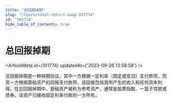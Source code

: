 ```yaml
---
title: "总回报掉期"
slug: "/learn/total-return-swap-101774"
id: "101774"
hide_table_of_contents: true
---
```



# 总回报掉期

<ArticleMeta id={101774} updatedAt={'2023-09-26 13:58:58'} />
<div className='border-solid border-b border-t-0 my-4 border-[var(--ifm-color-gray-300)]' />

总回报掉期是一种掉期协议，其中一方根据一定利率（固定或变动）支付款项，而另一方根据基础资产的回报支付款项，该回报包括其所产生的收入和任何资本利得。在总回报掉期中，基础资产被称为参考资产，通常是股票指数、一篮子贷款或债券。该资产归接收固定利率付款的一方所有。
